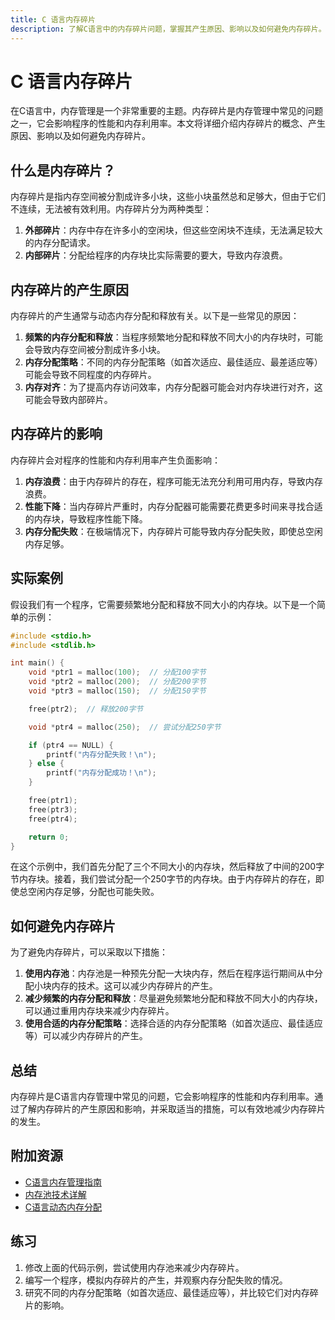 ```yaml
---
title: C 语言内存碎片
description: 了解C语言中的内存碎片问题，掌握其产生原因、影响以及如何避免内存碎片。
---
```


# C 语言内存碎片

在C语言中，内存管理是一个非常重要的主题。内存碎片是内存管理中常见的问题之一，它会影响程序的性能和内存利用率。本文将详细介绍内存碎片的概念、产生原因、影响以及如何避免内存碎片。

## 什么是内存碎片？

内存碎片是指内存空间被分割成许多小块，这些小块虽然总和足够大，但由于它们不连续，无法被有效利用。内存碎片分为两种类型：

1. **外部碎片**：内存中存在许多小的空闲块，但这些空闲块不连续，无法满足较大的内存分配请求。
2. **内部碎片**：分配给程序的内存块比实际需要的要大，导致内存浪费。

## 内存碎片的产生原因

内存碎片的产生通常与动态内存分配和释放有关。以下是一些常见的原因：

1. **频繁的内存分配和释放**：当程序频繁地分配和释放不同大小的内存块时，可能会导致内存空间被分割成许多小块。
2. **内存分配策略**：不同的内存分配策略（如首次适应、最佳适应、最差适应等）可能会导致不同程度的内存碎片。
3. **内存对齐**：为了提高内存访问效率，内存分配器可能会对内存块进行对齐，这可能会导致内部碎片。

## 内存碎片的影响

内存碎片会对程序的性能和内存利用率产生负面影响：

1. **内存浪费**：由于内存碎片的存在，程序可能无法充分利用可用内存，导致内存浪费。
2. **性能下降**：当内存碎片严重时，内存分配器可能需要花费更多时间来寻找合适的内存块，导致程序性能下降。
3. **内存分配失败**：在极端情况下，内存碎片可能导致内存分配失败，即使总空闲内存足够。

## 实际案例

假设我们有一个程序，它需要频繁地分配和释放不同大小的内存块。以下是一个简单的示例：

```c
#include <stdio.h>
#include <stdlib.h>

int main() {
    void *ptr1 = malloc(100);  // 分配100字节
    void *ptr2 = malloc(200);  // 分配200字节
    void *ptr3 = malloc(150);  // 分配150字节

    free(ptr2);  // 释放200字节

    void *ptr4 = malloc(250);  // 尝试分配250字节

    if (ptr4 == NULL) {
        printf("内存分配失败！\n");
    } else {
        printf("内存分配成功！\n");
    }

    free(ptr1);
    free(ptr3);
    free(ptr4);

    return 0;
}
```

在这个示例中，我们首先分配了三个不同大小的内存块，然后释放了中间的200字节内存块。接着，我们尝试分配一个250字节的内存块。由于内存碎片的存在，即使总空闲内存足够，分配也可能失败。

## 如何避免内存碎片

为了避免内存碎片，可以采取以下措施：

1. **使用内存池**：内存池是一种预先分配一大块内存，然后在程序运行期间从中分配小块内存的技术。这可以减少内存碎片的产生。
2. **减少频繁的内存分配和释放**：尽量避免频繁地分配和释放不同大小的内存块，可以通过重用内存块来减少内存碎片。
3. **使用合适的内存分配策略**：选择合适的内存分配策略（如首次适应、最佳适应等）可以减少内存碎片的产生。

## 总结

内存碎片是C语言内存管理中常见的问题，它会影响程序的性能和内存利用率。通过了解内存碎片的产生原因和影响，并采取适当的措施，可以有效地减少内存碎片的发生。

## 附加资源

- [C语言内存管理指南](https://example.com/c-memory-management)
- [内存池技术详解](https://example.com/memory-pool)
- [C语言动态内存分配](https://example.com/c-dynamic-memory)

## 练习

1. 修改上面的代码示例，尝试使用内存池来减少内存碎片。
2. 编写一个程序，模拟内存碎片的产生，并观察内存分配失败的情况。
3. 研究不同的内存分配策略（如首次适应、最佳适应等），并比较它们对内存碎片的影响。
